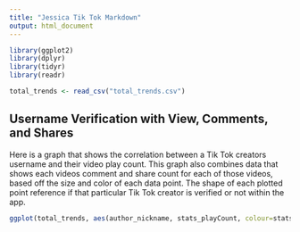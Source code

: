 ```yaml
---
title: "Jessica Tik Tok Markdown"
output: html_document
---
```


```r
library(ggplot2)
library(dplyr)
library(tidyr)
library(readr)

total_trends <- read_csv("total_trends.csv")
```

## Username Verification with View, Comments, and Shares 

Here is a graph that shows the correlation between a Tik Tok creators username and their video play count. This graph also combines data that shows each videos comment and share count for each of those videos, based off the size and color of each data point. The shape of each plotted point reference if that particular Tik Tok creator is verified or not within the app. 

```r
ggplot(total_trends, aes(author_nickname, stats_playCount, colour=stats_shareCount, size=stats_commentCount, shape=author_verified))+geom_jitter()+xlab("Creator Nickname")+ylab("Video Play Count")+scale_colour_continuous(name="Share Count")+scale_size_continuous(name="Comment Count")+scale_shape_discrete(name="Author Verification")

```


